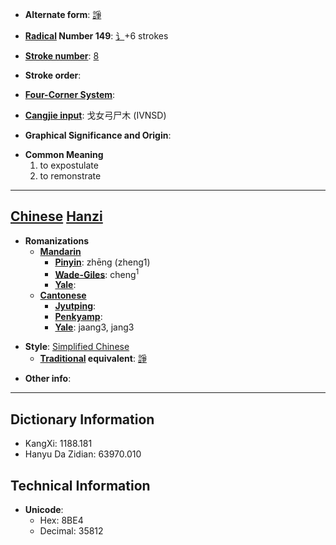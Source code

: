 * '''Alternate form''': [[諍]]

* '''[[Wiktionary:Chinese radical index| Radical]] Number 149''': [[Wiktionary:Chinese radical index 讠|讠]]+6 strokes

* '''[[Wiktionary:Chinese total strokes index|Stroke number]]''': [[Wiktionary:Chinese total strokes index 8|8]]

* '''Stroke order''': 

* '''[[Wiktionary:Chinese four corner index|Four-Corner System]]''': 

* '''[[Wiktionary:Chinese Cangjie index|Cangjie input]]''': 戈女弓尸木 (IVNSD)

* '''Graphical Significance and Origin''': 

* '''Common Meaning'''
*#to expostulate
*# to remonstrate


----

== [[Chinese]] [[Hanzi]] ==

* '''Romanizations'''
** '''[[Mandarin]]'''
*** '''[[Pinyin]]''': zhēng (zheng1)
*** '''[[Wade-Giles]]''': cheng<sup>1</sup>
*** '''[[Yale]]''': 
** '''[[Cantonese]]'''
*** '''[[Jyutping]]''':
*** '''[[Penkyamp]]''': 
*** '''[[Yale]]''': jaang3, jang3

* '''Style''': [[Simplified Chinese]] 
** '''[[Traditional Chinese|Traditional]] equivalent''': [[諍]]

* '''Other info''': 

----

== Dictionary Information ==

* KangXi: 1188.181
* Hanyu Da Zidian: 63970.010

== Technical Information ==

* '''Unicode''':
** Hex: 8BE4
** Decimal: 35812